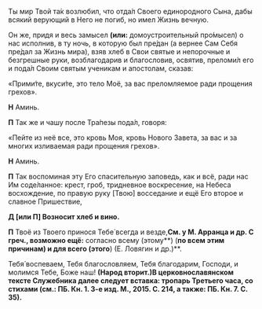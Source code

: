 
Ты мир Твой та́к возлюбил, что отда́л Своего единородного Сына, дабы всякий верующий в Него не погиб, но имел Жизнь вечную.

Он же, придя и весь замысел **(или:** домоустроительный про́мысел<R>)</R> о нас исполнив, в ту ночь, в которую был пре́дан (а вернее Сам Себя пре́дал за Жизнь мира), взяв хлеб в Свои святые и непорочные и безгрешные руки, возблагодарив и благословив, освятив, преломи́л его и пода́л Своим святым ученикам и апостолам, сказав:

«Прими́те, вкуси́те, это тело Моё, за вас преломляемое ради прощения грехов».

**Н** Аминь.

**П** Так же и чашу после Тра́пезы пода́л, говоря:

«Пейте из неё все, это кровь Моя, кровь Нового Завета, за вас и за многих изливаемая ради прощения грехов».

**Н** Аминь.

**П** Так воспоминая эту Его спасительную заповедь, как и всё, ради нас Им соде́ланное: крест, гроб, тридневное воскресение, на Небеса восхождение, по правую руку <R>[</R>Твою<R>]</R> восседание и ещё Его второе и славное Пришествие,

**Д [или П] Возносит хлеб и вино.**

**П** Твоё из Твоего принося Тебе́ всегда и везде,<Tooltip>**См. у М. Арранца и др. С греч., возможно ещё:** согласно всему <R>(</R>этому**) (**по всем этим причинам<R>)</R> и для всего <R>(</R>этого**) (Е. Ловягин и др.)**.</Tooltip>

Тебя́ воспеваем, Тебя благословляем, Тебя благодарим, Господи, и молимся Тебе, Боже наш! **(Народ вторит.)**<Tooltip>**В церковнославянском тексте Служебника далее следует вставка: тропарь Третьего часа, со стихами (см.: ПБ. Кн. 1. 3-е изд. М., 2015. С. 214, а также: ПБ. Кн. 7. С. 35).**</Tooltip>
